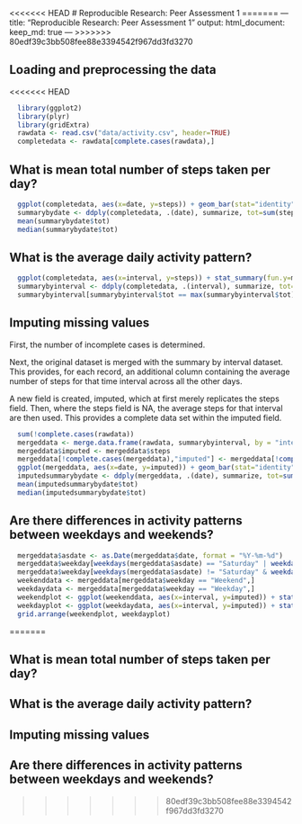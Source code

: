 <<<<<<< HEAD
# Reproducible Research: Peer Assessment 1
=======
---
title: "Reproducible Research: Peer Assessment 1"
output: 
  html_document:
    keep_md: true
---
>>>>>>> 80edf39c3bb508fee88e3394542f967dd3fd3270


## Loading and preprocessing the data

<<<<<<< HEAD
``` r
  library(ggplot2)
  library(plyr)
  library(gridExtra)
  rawdata <- read.csv("data/activity.csv", header=TRUE)
  completedata <- rawdata[complete.cases(rawdata),]
```

## What is mean total number of steps taken per day?

``` r
  ggplot(completedata, aes(x=date, y=steps)) + geom_bar(stat="identity")
  summarybydate <- ddply(completedata, .(date), summarize, tot=sum(steps))
  mean(summarybydate$tot)
  median(summarybydate$tot)
```

## What is the average daily activity pattern?

``` r
  ggplot(completedata, aes(x=interval, y=steps)) + stat_summary(fun.y=mean, geom ="line")
  summarybyinterval <- ddply(completedata, .(interval), summarize, tot=mean(steps))
  summarybyinterval[summarybyinterval$tot == max(summarybyinterval$tot),]
```

## Imputing missing values

First, the number of incomplete cases is determined.

Next, the original dataset is merged with the summary by interval dataset. This provides, for each record, an additional column containing the average number of steps for that time interval across all the other days.

A new field is created, imputed, which at first merely replicates the steps field. Then, where the steps field is NA, the average steps for that interval are then used. This provides a complete data set within the imputed field.

``` r
  sum(!complete.cases(rawdata))
  mergeddata <- merge.data.frame(rawdata, summarybyinterval, by = "interval")
  mergeddata$imputed <- mergeddata$steps
  mergeddata[!complete.cases(mergeddata),"imputed"] <- mergeddata[!complete.cases(mergeddata),"tot"]
  ggplot(mergeddata, aes(x=date, y=imputed)) + geom_bar(stat="identity")
  imputedsummarybydate <- ddply(mergeddata, .(date), summarize, tot=sum(imputed))
  mean(imputedsummarybydate$tot)
  median(imputedsummarybydate$tot)
```

## Are there differences in activity patterns between weekdays and weekends?

``` r
  mergeddata$asdate <- as.Date(mergeddata$date, format = "%Y-%m-%d")
  mergeddata$weekday[weekdays(mergeddata$asdate) == "Saturday" | weekdays(mergeddata$asdate) == "Sunday"] <- "Weekend"
  mergeddata$weekday[weekdays(mergeddata$asdate) != "Saturday" & weekdays(mergeddata$asdate) != "Sunday"] <- "Weekday"
  weekenddata <- mergeddata[mergeddata$weekday == "Weekend",]
  weekdaydata <- mergeddata[mergeddata$weekday == "Weekday",]
  weekendplot <- ggplot(weekenddata, aes(x=interval, y=imputed)) + stat_summary(fun.y=mean, geom ="line") + labs(title = "Weekends", y = "Imputed Steps")
  weekdayplot <- ggplot(weekdaydata, aes(x=interval, y=imputed)) + stat_summary(fun.y=mean, geom ="line") + labs(title = "Weekdays", y = "Imputed Steps")
  grid.arrange(weekendplot, weekdayplot)
```

=======


## What is mean total number of steps taken per day?



## What is the average daily activity pattern?



## Imputing missing values



## Are there differences in activity patterns between weekdays and weekends?
>>>>>>> 80edf39c3bb508fee88e3394542f967dd3fd3270
